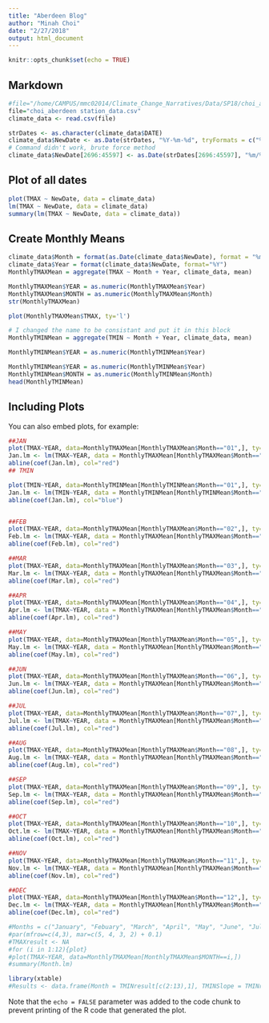 ```yaml
---
title: "Aberdeen Blog"
author: "Minah Choi"
date: "2/27/2018"
output: html_document
---
```


```r
knitr::opts_chunk$set(echo = TRUE)
```

## Markdown

```r
#file="/home/CAMPUS/mmc02014/Climate_Change_Narratives/Data/SP18/choi_aberdeen station_data.csv"
file="choi_aberdeen station_data.csv"
climate_data <- read.csv(file)

strDates <- as.character(climate_data$DATE)
climate_data$NewDate <- as.Date(strDates, "%Y-%m-%d", tryFormats = c("%Y-%m-%d", "%m/%d/%Y"))
# Command didn't work, brute force method
climate_data$NewDate[2696:45597] <- as.Date(strDates[2696:45597], "%m/%d/%Y")
```


## Plot of all dates

```r

plot(TMAX ~ NewDate, data = climate_data)
lm(TMAX ~ NewDate, data = climate_data)
summary(lm(TMAX ~ NewDate, data = climate_data))
```


## Create Monthly Means

```r
climate_data$Month = format(as.Date(climate_data$NewDate), format = "%m")
climate_data$Year = format(climate_data$NewDate, format="%Y")
MonthlyTMAXMean = aggregate(TMAX ~ Month + Year, climate_data, mean)

MonthlyTMAXMean$YEAR = as.numeric(MonthlyTMAXMean$Year)
MonthlyTMAXMean$MONTH = as.numeric(MonthlyTMAXMean$Month)
str(MonthlyTMAXMean)

plot(MonthlyTMAXMean$TMAX, ty='l')

# I changed the name to be consistant and put it in this block
MonthlyTMINMean = aggregate(TMIN ~ Month + Year, climate_data, mean)

MonthlyTMINMean$YEAR = as.numeric(MonthlyTMINMean$Year)

MonthlyTMINMean$YEAR = as.numeric(MonthlyTMINMean$Year)
MonthlyTMINMean$MONTH = as.numeric(MonthlyTMINMean$Month)
head(MonthlyTMINMean)

```

## Including Plots

You can also embed plots, for example:

```r
##JAN
plot(TMAX~YEAR, data=MonthlyTMAXMean[MonthlyTMAXMean$Month=="01",], ty='p', xlim=c(1890, 2020))
Jan.lm <- lm(TMAX~YEAR, data = MonthlyTMAXMean[MonthlyTMAXMean$Month=="01",])
abline(coef(Jan.lm), col="red")
## TMIN

plot(TMIN~YEAR, data=MonthlyTMINMean[MonthlyTMINMean$Month=="01",], ty='p', xlim=c(1890, 2020))
Jan.lm <- lm(TMIN~YEAR, data = MonthlyTMINMean[MonthlyTMINMean$Month=="01",])
abline(coef(Jan.lm), col="blue")


##FEB
plot(TMAX~YEAR, data=MonthlyTMAXMean[MonthlyTMAXMean$Month=="02",], ty='l', xlim=c(1950, 2020))
Feb.lm <- lm(TMAX~YEAR, data = MonthlyTMAXMean[MonthlyTMAXMean$Month=="02",])
abline(coef(Feb.lm), col="red")

##MAR
plot(TMAX~YEAR, data=MonthlyTMAXMean[MonthlyTMAXMean$Month=="03",], ty='l', xlim=c(1950, 2020))
Mar.lm <- lm(TMAX~YEAR, data = MonthlyTMAXMean[MonthlyTMAXMean$Month=="03",])
abline(coef(Mar.lm), col="red")

##APR
plot(TMAX~YEAR, data=MonthlyTMAXMean[MonthlyTMAXMean$Month=="04",], ty='l', xlim=c(1950, 2020))
Apr.lm <- lm(TMAX~YEAR, data = MonthlyTMAXMean[MonthlyTMAXMean$Month=="04",])
abline(coef(Apr.lm), col="red")

##MAY
plot(TMAX~YEAR, data=MonthlyTMAXMean[MonthlyTMAXMean$Month=="05",], ty='l', xlim=c(1950, 2020))
May.lm <- lm(TMAX~YEAR, data = MonthlyTMAXMean[MonthlyTMAXMean$Month=="05",])
abline(coef(May.lm), col="red")

##JUN
plot(TMAX~YEAR, data=MonthlyTMAXMean[MonthlyTMAXMean$Month=="06",], ty='l', xlim=c(1950, 2020))
Jun.lm <- lm(TMAX~YEAR, data = MonthlyTMAXMean[MonthlyTMAXMean$Month=="06",])
abline(coef(Jun.lm), col="red")

##JUL
plot(TMAX~YEAR, data=MonthlyTMAXMean[MonthlyTMAXMean$Month=="07",], ty='l', xlim=c(1950, 2020))
Jul.lm <- lm(TMAX~YEAR, data = MonthlyTMAXMean[MonthlyTMAXMean$Month=="07",])
abline(coef(Jul.lm), col="red")

##AUG
plot(TMAX~YEAR, data=MonthlyTMAXMean[MonthlyTMAXMean$Month=="08",], ty='l', xlim=c(1950, 2020))
Aug.lm <- lm(TMAX~YEAR, data = MonthlyTMAXMean[MonthlyTMAXMean$Month=="08",])
abline(coef(Aug.lm), col="red")

##SEP
plot(TMAX~YEAR, data=MonthlyTMAXMean[MonthlyTMAXMean$Month=="09",], ty='l', xlim=c(1950, 2020))
Sep.lm <- lm(TMAX~YEAR, data = MonthlyTMAXMean[MonthlyTMAXMean$Month=="09",])
abline(coef(Sep.lm), col="red")

##OCT
plot(TMAX~YEAR, data=MonthlyTMAXMean[MonthlyTMAXMean$Month=="10",], ty='l', xlim=c(1950, 2020))
Oct.lm <- lm(TMAX~YEAR, data = MonthlyTMAXMean[MonthlyTMAXMean$Month=="10",])
abline(coef(Oct.lm), col="red")

##NOV
plot(TMAX~YEAR, data=MonthlyTMAXMean[MonthlyTMAXMean$Month=="11",], ty='l', xlim=c(1950, 2020))
Nov.lm <- lm(TMAX~YEAR, data = MonthlyTMAXMean[MonthlyTMAXMean$Month=="11",])
abline(coef(Nov.lm), col="red")

##DEC
plot(TMAX~YEAR, data=MonthlyTMAXMean[MonthlyTMAXMean$Month=="12",], ty='l', xlim=c(1950, 2020))
Dec.lm <- lm(TMAX~YEAR, data = MonthlyTMAXMean[MonthlyTMAXMean$Month=="12",])
abline(coef(Dec.lm), col="red")

#Months = c("January", "Febuary", "March", "April", "May", "June", "July", "August", "September", "October", "November", "December")
#par(mfrow=c(4,3), mar=c(5, 4, 3, 2) + 0.1)
#TMAXresult <- NA
#for (i in 1:12){plot}
#plot(TMAX~YEAR, data=MonthlyTMAXMean[MonthlyTMAXMean$MONTH==i,])
#summary(Month.lm)
```
```r

library(xtable)
#Results <- data.frame(Month = TMINresult[c(2:13),1], TMINSlope = TMINresult[c(2:13),2],)

```

Note that the `echo = FALSE` parameter was added to the code chunk to prevent printing of the R code that generated the plot.

